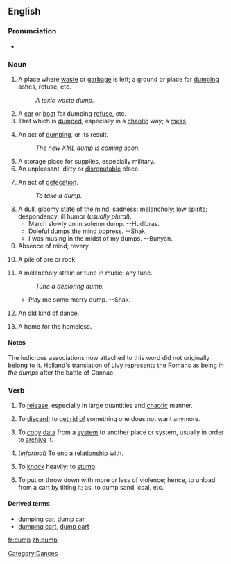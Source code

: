 ==English==

===Pronunciation===
* {{IPA|dʌmp}}

===Noun===
{{en-noun-reg}}
# A place where [[waste]] or [[garbage]] is left; a ground or place for [[#Verb|dumping]] ashes, refuse, etc.
#: ''A toxic waste dump.''
# A [[car]] or [[boat]] for dumping [[refuse]], etc.
# That which is [[#Verb|dumped]], especially in a [[chaotic]] way; a [[mess]].
# {{computing}} An act of [[#Verb|dumping]], or its result.
#: ''The new XML dump is coming soon.''
# A storage place for supplies, especially military.
# An unpleasant, dirty or [[disreputable]] place.
# {{vulgar}} An act of [[defecation]].
#: ''To take a dump.''
# A dull, gloomy state of the mind; sadness; melancholy; low spirits; despondency; ill humor (''usually plural'').
#* March slowly on in solemn dump. --Hudibras.
#* Doleful dumps the mind oppress. --Shak.
#* I was musing in the midst of my dumps. --Bunyan.
# Absence of mind; revery.
# {{mining}} A pile of ore or rock.
# {{obsolete}} A melancholy strain or tune in music; any tune.
#: ''Tune a deploring dump.''
#* Play me some merry dump. --Shak.
# {{obsolete}} An old kind of dance.
# A home for the homeless.

====Notes====
The ludicrous associations now attached to this word did not originally belong to it. Holland's translation of Livy represents the Romans as being ''in the dumps'' after the battle of Cannae.

===Verb===
{{en-verb}}

# {{transitive}} To [[release]], especially in large quantities and [[chaotic]] manner.
# {{transitive}} To [[discard]]; to [[get rid of]] something one does not want anymore.
# {{transitive}} {{computing}} To [[copy]] [[data]] from a [[system]] to another place or system, usually in order to [[archive]] it.
# {{transitive}} (''informal'') To end a [[relationship]] with.
# {{transitive}} To [[knock]] heavily; to [[stump]].
# {{transitive}} {{US}} To put or throw down with more or less of violence; hence, to unload from a cart by tilting it; as, to dump sand, coal, etc.

====Derived terms====
*[[dumping car]], [[dump car]]
*[[dumping cart]], [[dump cart]]

[[Category:Dances]]

[[fr:dump]]
[[zh:dump]]